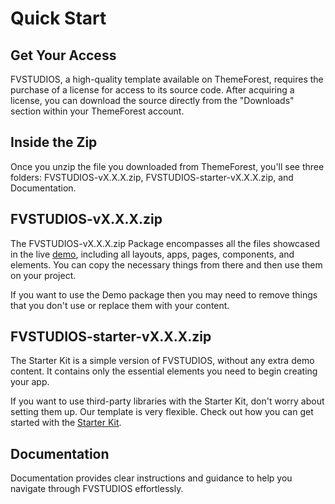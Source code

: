 
# Quick Start

## Get Your Access

FVSTUDIOS, a high-quality template available on ThemeForest, requires the purchase of a license for access to its source code. After acquiring a license, you can download the source directly from the "Downloads" section within your ThemeForest account.

## Inside the Zip

Once you unzip the file you downloaded from ThemeForest, you'll see three folders: FVSTUDIOS-vX.X.X.zip, FVSTUDIOS-starter-vX.X.X.zip, and Documentation.

## FVSTUDIOS-vX.X.X.zip

The FVSTUDIOS-vX.X.X.zip Package encompasses all the files showcased in the live [demo](http://dastail.codeshaper.net/), including all layouts, apps, pages, components, and elements. You can copy the necessary things from there and then use them on your project.

<Callout type="warning">
   If you want to use the Demo package then you may need to remove things that you don't use or replace them with your content.
</Callout>

## FVSTUDIOS-starter-vX.X.X.zip

The Starter Kit is a simple version of FVSTUDIOS, without any extra demo content. It contains only the essential elements you need to begin creating your app.

If you want to use third-party libraries with the Starter Kit, don't worry about setting them up. Our template is very flexible. Check out how you can get started with the [Starter Kit](/docs/starter-kit).


## Documentation

Documentation provides clear instructions and guidance to help you navigate through FVSTUDIOS effortlessly. 
